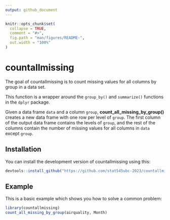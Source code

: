 ```yaml
---
output: github_document
---
```


<!-- README.md is generated from README.Rmd. Please edit that file -->

```r
knitr::opts_chunk$set(
  collapse = TRUE,
  comment = "#>",
  fig.path = "man/figures/README-",
  out.width = "100%"
)
```

# countallmissing

<!-- badges: start -->
<!-- badges: end -->

The goal of countallmissing is to count missing values for all columns by group in a data set. 

This function is a wrapper around the `group_by()` and `summarize()` functions in the `dplyr` package.

Given a data frame `data` and a column `group`, **count_all_missing_by_group()** creates a new data frame with one row per level of `group`. The first column of the output data frame contains the levels of `group`, and the rest of the columns contain the number of missing values for all columns in `data` except `group`.

## Installation

You can install the development version of countallmissing using this:

``` r
devtools::install_github("https://github.com/stat545ubc-2023/countallmissing_hhauch.git", ref = "0.1.0")
```

## Example

This is a basic example which shows you how to solve a common problem:

```r
library(countallmissing)
count_all_missing_by_group(airquality, Month)
```

